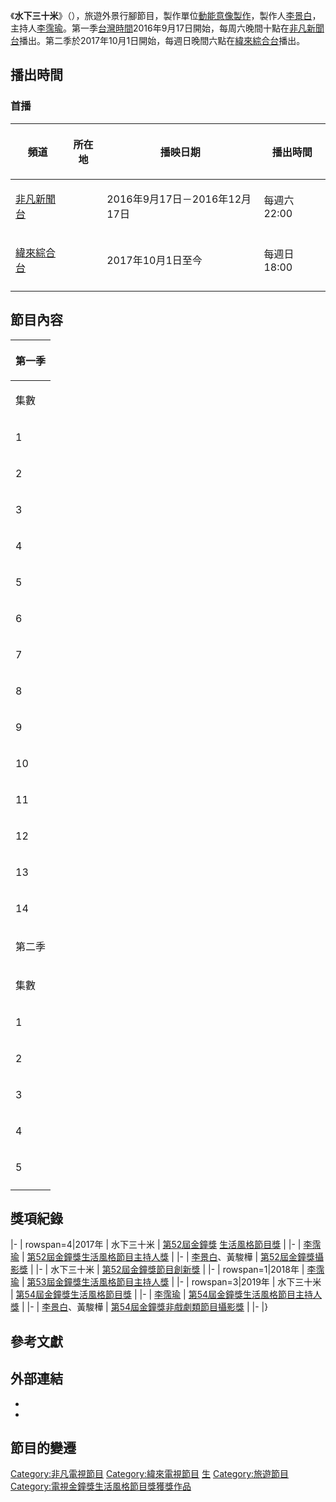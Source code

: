 {{Unreferenced|time=2020-08-03T00:11:39+00:00}}

{{In-progress_tvshow}}
{{Infobox Television
| 名稱      = 水下三十米
| original_name = Under Water 30 Meters
| 圖片      =
| 分類      = [[實境節目|實境節目]]、[[旅遊外景節目|旅遊外景節目]]
| 主持      = [[李霈瑜|李霈瑜]]
| 國家      = {{ROC}}
| 語言      = [[中華民國國語|國語]]、[[臺語|臺語]]、[[英語|英語]]
| 字幕      = [[中文|中文]]
| 製作人    = [[李景白|李景白]]
| 製作公司  = 動能意像製作有限公司
| 季數     = 2
| 集數      = 14＋5
| 每集長    = 60分鐘（含廣告）
| 頻道      = [[非凡新聞台|非凡新聞台]]
| 播出國家   = {{TWN}} 
| 開始      = 第一季：<br>2016年9月17日
| 結束      = 2016年12月17日
| 頻道1     = [[緯來綜合台|緯來綜合台]]
| 播出國家1   = {{TWN}} 
| 開始1      = 第二季：<br>{{start date|2017|10|1}}
| 結束1      = 至今
| 網站       = https://www.facebook.com/saltymask
| 外景      = {{flag|Taiwan}}<br>{{PHL}}
}}
《'''水下三十米'''》（{{lang-en|Under Water 30 Meters}}），旅遊外景行腳節目，製作單位[[動能意像製作|動能意像製作]]，製作人[[李景白|李景白]]，主持人[[李霈瑜|李霈瑜]]。第一季[[台灣時間|台灣時間]]2016年9月17日開始，每周六晚間十點在[[非凡新聞台|非凡新聞台]]播出。第二季於2017年10月1日開始，每週日晚間六點在[[緯來綜合台|緯來綜合台]]播出。

== 播出時間 ==
=== 首播 ===
{| class="wikitable" style="text-align:center"
|- 
!頻道||所在地||播映日期||播出時間
|- 
|[[非凡新聞台|非凡新聞台]]||rowspan=2|{{TWN}}||2016年9月17日－2016年12月17日 ||每週六 22:00
|- 
|[[緯來綜合台|緯來綜合台]]||2017年10月1日至今||每週日 18:00
|-
|}

==節目內容==
{| class="wikitable" 
! colspan="3"|第一季
|-
! 集數 !! 首播日期 !! 地點 
|-
| 1 || 9月17日 || [[綠島|綠島]]
|-
| 2 || 9月24日 || [[菲律賓|菲律賓]][[薄荷島|薄荷島]]
|-
| 3 || 10月1日 || [[墾丁|墾丁]]
|-
| 4 || 10月8日 || [[峇里島|峇里島]]土蘭奔
|-
| 5 || 10月15日 || [[台灣|台灣]]東北角
|-
| 6 || 10月22日 || [[雅浦|雅浦]]
|-
| 7 || 10月29日 || [[澎湖|澎湖]]南方四島
|-
| 8 || 11月5日 || [[菲律賓|菲律賓]]Malapascua[[長尾鯊|長尾鯊]]篇（上集）
|-
| 9 || 11月12日 || [[菲律賓|菲律賓]]Malapascua[[長尾鯊|長尾鯊]]篇（下集）
|-
| 10 || 11月19日 || [[小琉球|小琉球]]
|-
| 11 || 11月26日 || [[蘭嶼|蘭嶼]]
|-
| 12 || 12月3日 || [[帛琉|帛琉]]
|-
| 13 || 12月10日 || 再訪[[綠島|綠島]]
|-
| 14 || 12月17日 || [[墾丁|墾丁]]
|- 
! colspan="3"|第二季
|-
! 集數 !! 首播日期 !! 地點 
|-
| 1 || 10月1日 || [[塞班|塞班]]
|-
| 2 || 10月8日 || [[天寧島|天寧島]]
|-
| 3 || 10月15日 || [[澎湖|澎湖]]
|-
| 4 || 10月22日 || [[菲律賓|菲律賓]]達拉蓋地Dalaguete
|-
| 5 || 10月29日 || [[菲律賓|菲律賓]]杜馬蓋地Dumaguete
|-
|}

== 獎項紀錄 ==
{{awards table}}
|-
| rowspan=4|2017年
| 水下三十米
| [[第52屆金鐘獎|第52屆金鐘獎]] [[金鐘獎生活風格節目獎得獎列表|生活風格節目獎]]
|{{nom}}
|- 
| [[李霈瑜|李霈瑜]]
| [[第52屆金鐘獎|第52屆金鐘獎]][[金鐘獎生活風格節目主持人獎得獎列表|生活風格節目主持人獎]]
|{{nom}}
|- 
| [[李景白|李景白]]、黃駿樺
| [[第52屆金鐘獎|第52屆金鐘獎]][[金鐘獎攝影獎|攝影獎]]
|{{nom}}
|-
| 水下三十米
| [[第52屆金鐘獎|第52屆金鐘獎]][[金鐘獎節目創新獎|節目創新獎]]
|{{won}}
|-
| rowspan=1|2018年
| [[李霈瑜|李霈瑜]]
| [[第53屆金鐘獎|第53屆金鐘獎]][[金鐘獎生活風格節目主持人獎得獎列表|生活風格節目主持人獎]]
|{{nom}}
|- 
| rowspan=3|2019年
| 水下三十米
| [[第54屆金鐘獎|第54屆金鐘獎]][[金鐘獎生活風格節目獎得獎列表|生活風格節目獎]]
|{{won}}
|- 
| [[李霈瑜|李霈瑜]]
| [[第54屆金鐘獎|第54屆金鐘獎]][[金鐘獎生活風格節目主持人獎得獎列表|生活風格節目主持人獎]]
|{{won}}
|- 
| [[李景白|李景白]]、黃駿樺
| [[第54屆金鐘獎|第54屆金鐘獎]][[金鐘獎非戲劇類節目攝影獎|非戲劇類節目攝影獎]]
|{{nom}}
|-
|}

==參考文獻==
{{reflist}}

==外部連結==
* {{facebook|saltymask|水下三十米}}
* {{YouTube|channel=UCf3vI3uGdOUG7OMsi5fZdKg|水下三十米}}

==節目的變遷==
{{電視節目的變遷
|電視台={{flagicon|TWN}} [[非凡新聞台|非凡新聞台]]
|播放檔次=每週六 22:00
|節目名稱=水下三十米（第一季）<br>（2016年9月17日－2016年12月17日） 
|上一節目=
|下一節目=
}}
{{電視節目的變遷
|電視台={{flagicon|TWN}} [[緯來綜合台|緯來綜合台]]
|播放檔次=每週日 18:00
|節目名稱=水下三十米（第二季）<br>（2017年10月1日－至今） 
|上一節目=
|下一節目=
}}

[[Category:非凡電視節目|Category:非凡電視節目]]
[[Category:緯來電視節目|Category:緯來電視節目]]
[[Category:電視金鐘獎節目獎獲獎作品|生]]
[[Category:旅遊節目|Category:旅遊節目]]
[[Category:電視金鐘獎生活風格節目獎獲獎作品|Category:電視金鐘獎生活風格節目獎獲獎作品]]